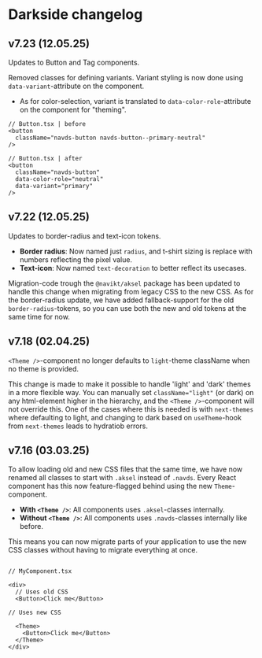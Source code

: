 
<Meta title="Docs/Become a Pilot team/5.Changelog" />

# Darkside changelog

## v7.23 (12.05.25)

Updates to Button and Tag components.

Removed classes for defining variants. Variant styling is now done using `data-variant`-attribute on the component.

- As for color-selection, variant is translated to `data-color-role`-attribute on the component for "theming".

```
// Button.tsx | before
<button
  className="navds-button navds-button--primary-neutral"
/>

// Button.tsx | after
<button
  className="navds-button"
  data-color-role="neutral"
  data-variant="primary"
/>
```

## v7.22 (12.05.25)

Updates to border-radius and text-icon tokens.

- **Border radius**: Now named just `radius`, and t-shirt sizing is replace with numbers reflecting the pixel value.
- **Text-icon**: Now named `text-decoration` to better reflect its usecases.

Migration-code trough the `@navikt/aksel` package has been updated to handle this change when migrating from legacy CSS to the new CSS.
As for the border-radius update, we have added fallback-support for the old `border-radius`-tokens, so you can use both the new and old tokens at the same time for now.

## v7.18 (02.04.25)

`<Theme />`-component no longer defaults to `light`-theme className when no theme is provided.

This change is made to make it possible to handle 'light' and 'dark' themes in a more flexible way. You can manually set `className="light"` (or dark) on any html-element higher in the hierarchy, and the `<Theme />`-component will not override this.
One of the cases where this is needed is with `next-themes` where defaulting to light, and changing to dark based on `useTheme`-hook from `next-themes` leads to hydratiob errors.

## v7.16 (03.03.25)

To allow loading old and new CSS files that the same time, we have now renamed all classes to start with `.aksel` instead of `.navds`.
Every React component has this now feature-flagged behind using the new `Theme`-component.

- **With `<Theme />`**: All components uses `.aksel`-classes internally.
- **Without `<Theme />`**: All components uses `.navds`-classes internally like before.

This means you can now migrate parts of your application to use the new CSS classes without having to migrate everything at once.

```

// MyComponent.tsx

<div>
  // Uses old CSS
  <Button>Click me</Button>

// Uses new CSS

  <Theme>
    <Button>Click me</Button>
  </Theme>
</div>
```
